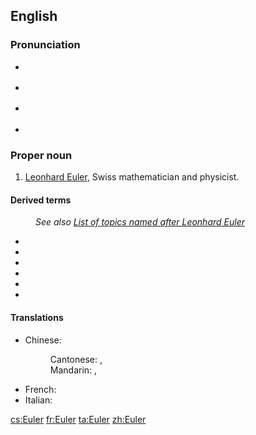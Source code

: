 ==English==

===Pronunciation===
* {{a|native|Switzerland}} {{IPA|[ˈɔɪlər]|lang=de}}
* {{a|native|Germany}} {{IPA|[ˈɔʏlɐ]|lang=de}}
* {{a|UK}} {{IPA|/ˈɔɪlə(ɹ)/|/ˈjuːlə(ɹ)/|lang=en}}
* {{a|US}} {{IPA|/ˈɔɪlɚ/|lang=en}}

===Proper noun===
{{en-proper noun}}

# [[w:Leonhard Euler|Leonhard Euler]], Swiss mathematician and physicist.

====Derived terms====
: ''See also [[w:List of topics named after Leonhard Euler|List of topics named after Leonhard Euler]]''
* {{l|en|Euler's formula}}
* {{l|en|Euler's function}}
* {{l|en|Euler's identity}}
* {{l|en|Euler's totient function}}
* {{l|en|Euler method}}
* {{l|en|eulerian}}

====Translations====
{{trans-top|Leonhard Euler}}
* Chinese:
*: Cantonese: {{t|yue|歐拉|sc=Hani}}, {{t|yue|欧拉|tr=au1 laai1|sc=Hani}}
*: Mandarin: {{t+|cmn|歐拉|sc=Hani}}, {{t+|cmn|欧拉|tr=Ōulā|sc=Hani}}
{{trans-mid}}
* French: {{t+|fr|Euler|m}}
* Italian: {{t|it|Eulero|m}}
{{trans-bottom}}

[[cs:Euler]]
[[fr:Euler]]
[[ta:Euler]]
[[zh:Euler]]
